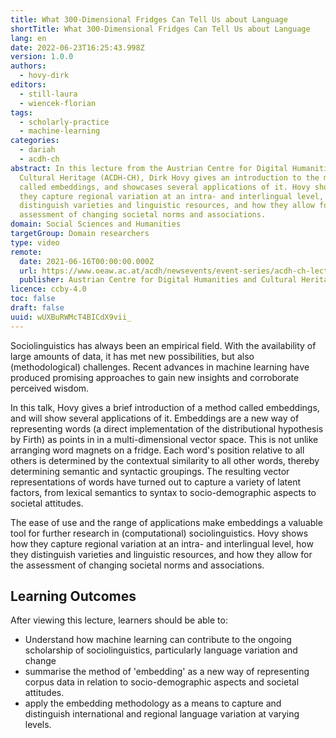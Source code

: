 ```yaml
---
title: What 300-Dimensional Fridges Can Tell Us about Language
shortTitle: What 300-Dimensional Fridges Can Tell Us about Language
lang: en
date: 2022-06-23T16:25:43.998Z
version: 1.0.0
authors:
  - hovy-dirk
editors:
  - still-laura
  - wiencek-florian
tags:
  - scholarly-practice
  - machine-learning
categories:
  - dariah
  - acdh-ch
abstract: In this lecture from the Austrian Centre for Digital Humanities and
  Cultural Heritage (ACDH-CH), Dirk Hovy gives an introduction to the method
  called embeddings, and showcases several applications of it. Hovy shows how
  they capture regional variation at an intra- and interlingual level, how they
  distinguish varieties and linguistic resources, and how they allow for the
  assessment of changing societal norms and associations.
domain: Social Sciences and Humanities
targetGroup: Domain researchers
type: video
remote:
  date: 2021-06-16T00:00:00.000Z
  url: https://www.oeaw.ac.at/acdh/newsevents/event-series/acdh-ch-lecture-72
  publisher: Austrian Centre for Digital Humanities and Cultural Heritage (ACDH-CH)
licence: ccby-4.0
toc: false
draft: false
uuid: wUXBuRWMcT4BICdX9vii_
---
```

Sociolinguistics has always been an empirical field. With the availability of large amounts of data, it has met new possibilities, but also (methodological) challenges. Recent advances in machine learning have produced promising approaches to gain new insights and corroborate perceived wisdom.

In this talk, Hovy gives a brief introduction of a method called embeddings, and will show several applications of it. Embeddings are a new way of representing words (a direct implementation of the distributional hypothesis by Firth) as points in in a multi-dimensional vector space. This is not unlike arranging word magnets on a fridge. Each word's position relative to all others is determined by the contextual similarity to all other words, thereby determining semantic and syntactic groupings. The resulting vector representations of words have turned out to capture a variety of latent factors, from lexical semantics to syntax to socio-demographic aspects to societal attitudes.

The ease of use and the range of applications make embeddings a valuable tool for further research in (computational) sociolinguistics. Hovy shows how they capture regional variation at an intra- and interlingual level, how they distinguish varieties and linguistic resources, and how they allow for the assessment of changing societal norms and associations.

## Learning Outcomes

After viewing this lecture, learners should be able to:

- Understand how machine learning can contribute to the ongoing scholarship of sociolinguistics, particularly language variation and change
- summarise the method of 'embedding' as a new way of representing corpus data in relation to socio-demographic aspects and societal attitudes.
- apply the embedding methodology as a means to capture and distinguish international and regional language variation at varying levels.





<VideoCard provider="youtube" id="tlbJSoHg6a0" title="What 300-Dimensional Fridges Can Tell Us about Language" subtitle="Click here to view" image="images/acdh-ch-video.png" />
